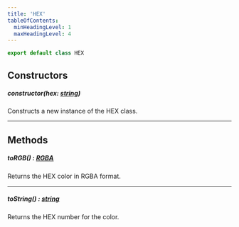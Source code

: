```yaml
---
title: 'HEX'
tableOfContents:
  minHeadingLevel: 1
  maxHeadingLevel: 4
---
```


```ts
export default class HEX
```

## Constructors

##### <span class="script-font">constructor(hex: [string](https://developer.mozilla.org/en-US/docs/Web/JavaScript/Reference/Global_Objects/String))</span>
Constructs a new instance of the <span class="script-font bold">HEX</span> class.

***

## Methods

##### <span class="script-font">toRGB() : [RGBA](/docs/classes/rgba)</span>

Returns the HEX color in RGBA format.

***

##### <span class="script-font">toString() : [string](https://developer.mozilla.org/en-US/docs/Web/JavaScript/Reference/Global_Objects/String)</span>

Returns the HEX number for the color.